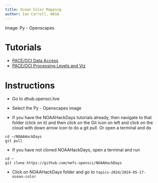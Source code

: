 ```yaml
---
title: Ocean Color Mapping
author: Ian Carroll, NASA
---
```


Image: Py - Openscapes

# Tutorials

* [PACE/OCI Data Access](https://oceancolor.gsfc.nasa.gov/resources/docs/tutorials/notebooks/oci_data_access/)
* [PACE/OCI Processing Levels and Viz](https://oceancolor.gsfc.nasa.gov/resources/docs/tutorials/notebooks/oci_file_structure/)


# Instructions

-   Go to dhub.opensci.live
-   Select the Py - Openscapes image

* If you have the NOAAHackDays tutorials already, then navigate to that folder (click on it) and then click on the Git icon on left and click on the cloud with down arrow icon to do a git pull. Or open a terminal and do
```
cd ~/NOAAHackDays
git pull
```

* If you have not cloned NOAAHackDays, open a terminal and run
```
cd ~
git clone https://github.com/nmfs-opensci/NOAAHackDays
```

- Click on NOAAHackDays folder and go to `topics-2024/2024-05-17-ocean-color`
